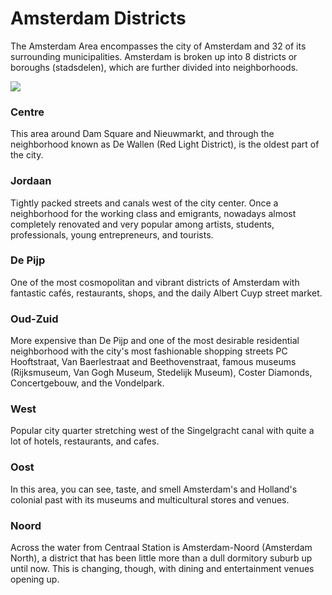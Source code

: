 
# Amsterdam Districts

The Amsterdam Area encompasses the city of Amsterdam and 32 of its surrounding
municipalities. Amsterdam is broken up into 8 districts or boroughs (stadsdelen), which are further divided into neighborhoods.

<Image src="amsterdam-districts.jpeg" />

### Centre
This area around Dam Square and Nieuwmarkt, and through the neighborhood known as De Wallen (Red Light District), is the oldest part of the city.

### Jordaan
Tightly packed streets and canals west of the city center. Once a neighborhood for the working class and emigrants, nowadays almost completely renovated and very popular among artists, students, professionals, young entrepreneurs, and tourists.

### De Pijp
One of the most cosmopolitan and vibrant districts of Amsterdam with fantastic cafés, restaurants, shops, and the daily Albert Cuyp street market.

<Youtube id="daBOguXJQWE" />

### Oud-Zuid
More expensive than De Pijp and one of the most desirable residential neighborhood with the city's most fashionable shopping streets PC Hooftstraat, Van Baerlestraat and Beethovenstraat, famous museums (Rijksmuseum, Van Gogh Museum, Stedelijk Museum), Coster Diamonds, Concertgebouw, and the Vondelpark.

<Youtube id="HloBo9J0lDw" /> 

### West
Popular city quarter stretching west of the Singelgracht canal with quite a lot of hotels, restaurants, and cafes.

### Oost
In this area, you can see, taste, and smell Amsterdam's and Holland's colonial past with its museums and multicultural stores and venues.

<Youtube id="fNvifRd6W_U" />

### Noord
Across the water from Centraal Station is Amsterdam-Noord (Amsterdam North), a district that has been little more than a dull dormitory suburb up until now. This is changing, though, with dining and entertainment venues opening up.

<Youtube id="nCZ5P0IeOt4" />
